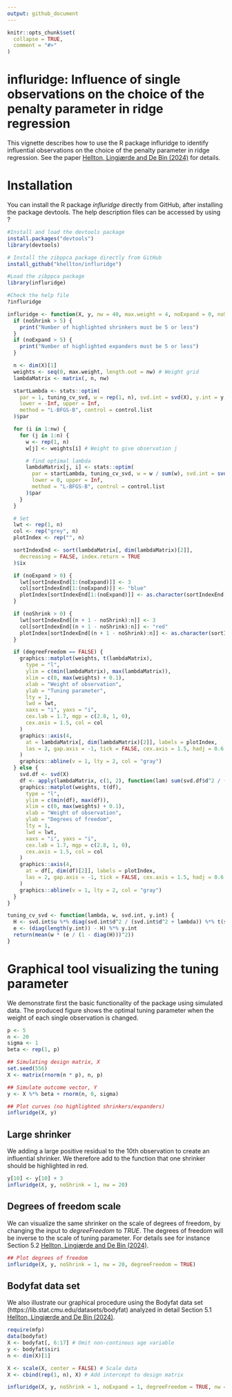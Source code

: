 ---
output: github_document
---

<!-- README.md is generated from README.Rmd. Please edit that file -->
<!-- usethis::use_readme_rmd() og så Ctlr + Shift + K -->

```{r setup, include = FALSE}
knitr::opts_chunk$set(
  collapse = TRUE,
  comment = "#>"
)
```
# influridge: Influence of single observations on the choice of the penalty parameter in ridge regression

This vignette describes how to use the R package influridge to identify influential observations on the choice of the penalty parameter in ridge regression. See the paper [Hellton, Lingjærde and De Bin (2024)](https://www.tandfonline.com/doi/full/10.1080/00949655.2024.2440542) for details. 

# Installation

You can install the R package *influridge* directly from GitHub, after installing the package devtools. The help description files can be accessed by using ?

```{r gh-installation, eval = FALSE}

#Install and load the devtools package
install.packages("devtools")
library(devtools)

# Install the zibppca package directly from GitHub
install_github("khellton/influridge")

#Load the zibppca package
library(influridge)

#Check the help file
?influridge
```

```{r,warnings=FALSE,echo=FALSE}
influridge <- function(X, y, nw = 40, max.weight = 4, noExpand = 0, noShrink = 0, degreeFreedom = FALSE, control.list = list(factr = 1e-4)) {
  if (noShrink > 5) {
    print("Number of highlighted shrinkers must be 5 or less")
  }
  if (noExpand > 5) {
    print("Number of highlighted expanders must be 5 or less")
  }

  n <- dim(X)[1]
  weights <- seq(0, max.weight, length.out = nw) # Weight grid
  lambdaMatrix <- matrix(, n, nw)

  startLambda <- stats::optim(
    par = 1, tuning_cv_svd, w = rep(1, n), svd.int = svd(X), y.int = y,
    lower = -Inf, upper = Inf,
    method = "L-BFGS-B", control = control.list
  )$par

  for (i in 1:nw) {
    for (j in 1:n) {
      w <- rep(1, n)
      w[j] <- weights[i] # Weight to give observation j

      # find optimal lambda
      lambdaMatrix[j, i] <- stats::optim(
        par = startLambda, tuning_cv_svd, w = w / sum(w), svd.int = svd(X), y.int = y,
        lower = 0, upper = Inf,
        method = "L-BFGS-B", control = control.list
      )$par
    }
  }

  # Set
  lwt <- rep(1, n)
  col <- rep("grey", n)
  plotIndex <- rep("", n)

  sortIndexEnd <- sort(lambdaMatrix[, dim(lambdaMatrix)[2]],
    decreasing = FALSE, index.return = TRUE
  )$ix

  if (noExpand > 0) {
    lwt[sortIndexEnd[1:(noExpand)]] <- 3
    col[sortIndexEnd[1:(noExpand)]] <- "blue"
    plotIndex[sortIndexEnd[1:(noExpand)]] <- as.character(sortIndexEnd[1:(noExpand)])
  }

  if (noShrink > 0) {
    lwt[sortIndexEnd[(n + 1 - noShrink):n]] <- 3
    col[sortIndexEnd[(n + 1 - noShrink):n]] <- "red"
    plotIndex[sortIndexEnd[(n + 1 - noShrink):n]] <- as.character(sortIndexEnd[(n + 1 - noShrink):n])
  }

  if (degreeFreedom == FALSE) {
    graphics::matplot(weights, t(lambdaMatrix),
      type = "l",
      ylim = c(min(lambdaMatrix), max(lambdaMatrix)),
      xlim = c(0, max(weights) + 0.1),
      xlab = "Weight of observation",
      ylab = "Tuning parameter",
      lty = 1,
      lwd = lwt,
      xaxs = "i", yaxs = "i",
      cex.lab = 1.7, mgp = c(2.8, 1, 0),
      cex.axis = 1.5, col = col
    )
    graphics::axis(4,
      at = lambdaMatrix[, dim(lambdaMatrix)[2]], labels = plotIndex,
      las = 2, gap.axis = -1, tick = FALSE, cex.axis = 1.5, hadj = 0.6
    )
    graphics::abline(v = 1, lty = 2, col = "gray")
  } else {
    svd.df <- svd(X)
    df <- apply(lambdaMatrix, c(1, 2), function(lam) sum(svd.df$d^2 / (svd.df$d^2 + lam)))
    graphics::matplot(weights, t(df),
      type = "l",
      ylim = c(min(df), max(df)),
      xlim = c(0, max(weights) + 0.1),
      xlab = "Weight of observation",
      ylab = "Degrees of freedom",
      lty = 1,
      lwd = lwt,
      xaxs = "i", yaxs = "i",
      cex.lab = 1.7, mgp = c(2.8, 1, 0),
      cex.axis = 1.5, col = col
    )
    graphics::axis(4,
      at = df[, dim(df)[2]], labels = plotIndex,
      las = 2, gap.axis = -1, tick = FALSE, cex.axis = 1.5, hadj = 0.6
    )
    graphics::abline(v = 1, lty = 2, col = "gray")
  }
}

tuning_cv_svd <- function(lambda, w, svd.int, y.int) {
  H <- svd.int$u %*% diag(svd.int$d^2 / (svd.int$d^2 + lambda)) %*% t(svd.int$u)
  e <- (diag(length(y.int)) - H) %*% y.int
  return(mean(w * (e / (1 - diag(H)))^2))
}
```

# Graphical tool visualizing the tuning parameter

We demonstrate first the basic functionality of the package using simulated data. The produced figure shows the optimal tuning parameter when the weight of each single observation is changed.

```{r,warnings=FALSE}
p <- 5
n <- 20
sigma <- 1
beta <- rep(1, p)

## Simulating design matrix, X
set.seed(556)
X <- matrix(rnorm(n * p), n, p)

## Simulate outcome vector, Y
y <- X %*% beta + rnorm(n, 0, sigma)

## Plot curves (no highlighted shrinkers/expanders)
influridge(X, y)
```

## Large shrinker
We adding a large positive residual to the 10th observation to create an influential shrinker. We therefore add to the function that one shrinker should be highlighted in red.

```{r, echo = FALSE,warnings=FALSE}
y[10] <- y[10] + 3
influridge(X, y, noShrink = 1, nw = 20)
```

## Degrees of freedom scale
We can visualize the same shrinker on the scale of degrees of freedom, by changing the input to *degreeFreedom* to *TRUE*. The degrees of freedom will be inverse to the scale of tuning parameter. For details see for instance Section 5.2 [Hellton, Lingjærde and De Bin (2024)](https://www.tandfonline.com/doi/full/10.1080/00949655.2024.2440542).

```{r, echo = FALSE,warnings=FALSE}
## Plot degrees of freedom
influridge(X, y, noShrink = 1, nw = 20, degreeFreedom = TRUE)
```

## Bodyfat data set
We also illustrate our graphical procedure using the Bodyfat data set (https://lib.stat.cmu.edu/datasets/bodyfat) analyzed in detail Section 5.1 [Hellton, Lingjærde and De Bin (2024)](https://www.tandfonline.com/doi/full/10.1080/00949655.2024.2440542).

```{r,warnings=FALSE}
require(mfp)
data(bodyfat)
X <- bodyfat[, 6:17] # Omit non-continous age variable
y <- bodyfat$siri
n <- dim(X)[1]

X <- scale(X, center = FALSE) # Scale data
X <- cbind(rep(1, n), X) # Add intercept to design matrix

influridge(X, y, noShrink = 1, noExpand = 1, degreeFreedom = TRUE, nw = 30)
```